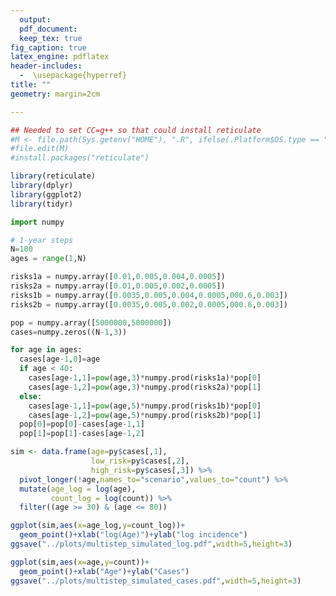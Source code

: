```yaml
---
  output: 
  pdf_document:
  keep_tex: true
fig_caption: true
latex_engine: pdflatex
header-includes:
  -  \usepackage{hyperref}  
title: ""
geometry: margin=2cm

---
```


```r

## Needed to set CC=g++ so that could install reticulate
#M <- file.path(Sys.getenv("HOME"), ".R", ifelse(.Platform$OS.type == "windows", "Makevars.win", "Makevars"))
#file.edit(M)
#install.packages("reticulate")

library(reticulate)
library(dplyr)
library(ggplot2)
library(tidyr)

```

```python

import numpy

# 1-year steps
N=100
ages = range(1,N)

risks1a = numpy.array([0.01,0.005,0.004,0.0005])
risks2a = numpy.array([0.01,0.005,0.002,0.0005])
risks1b = numpy.array([0.0035,0.005,0.004,0.0005,000.6,0.003])
risks2b = numpy.array([0.0035,0.005,0.002,0.0005,000.6,0.003])

pop = numpy.array([5000000,5000000])
cases=numpy.zeros((N-1,3))

for age in ages:
  cases[age-1,0]=age
  if age < 40:
    cases[age-1,1]=pow(age,3)*numpy.prod(risks1a)*pop[0]
    cases[age-1,2]=pow(age,3)*numpy.prod(risks2a)*pop[1]
  else:
    cases[age-1,1]=pow(age,5)*numpy.prod(risks1b)*pop[0]
    cases[age-1,2]=pow(age,5)*numpy.prod(risks2b)*pop[1]
  pop[0]=pop[0]-cases[age-1,1]
  pop[1]=pop[1]-cases[age-1,2]


````

```r

sim <- data.frame(age=py$cases[,1],
                  low_risk=py$cases[,2],
                  high_risk=py$cases[,3]) %>%
  pivot_longer(!age,names_to="scenario",values_to="count") %>%
  mutate(age_log = log(age),
         count_log = log(count)) %>%
  filter((age >= 30) & (age <= 80))

ggplot(sim,aes(x=age_log,y=count_log))+
  geom_point()+xlab("log(Age)")+ylab("log incidence")
ggsave("../plots/multistep_simulated_log.pdf",width=5,height=3)

ggplot(sim,aes(x=age,y=count))+
  geom_point()+xlab("Age")+ylab("Cases")
ggsave("../plots/multistep_simulated_cases.pdf",width=5,height=3)

```

